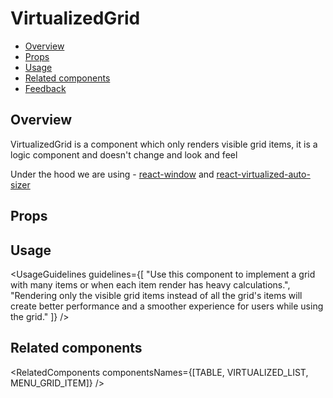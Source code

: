 
<Meta of={VirtualizedGridStories} />

# VirtualizedGrid

- [Overview](#overview)
- [Props](#props)
- [Usage](#usage)
- [Related components](#related-components)
- [Feedback](#feedback)

## Overview

VirtualizedGrid is a component which only renders visible grid items, it is a logic component and doesn't change and look and feel

Under the hood we are using - [react-window](https://github.com/bvaughn/react-window) and [react-virtualized-auto-sizer](https://github.com/bvaughn/react-virtualized-auto-sizer)

<Canvas of={VirtualizedGridStories.Overview} />

## Props

<PropsTable />

## Usage

<UsageGuidelines
  guidelines={[
    "Use this component to implement a grid with many items or when each item render has heavy calculations.",
    "Rendering only the visible grid items instead of all the grid's items will create better performance and a smoother experience for users while using the grid."
  ]}
/>

## Related components

<RelatedComponents componentsNames={[TABLE, VIRTUALIZED_LIST, MENU_GRID_ITEM]} />
